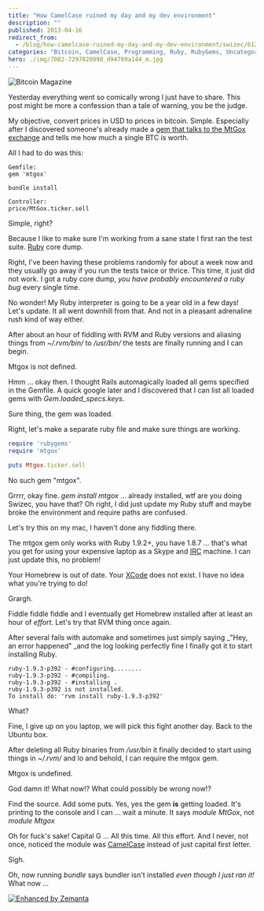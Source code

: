 ```yaml
---
title: "How CamelCase ruined my day and my dev environment"
description: ""
published: 2013-04-16
redirect_from:
  - /blog/how-camelcase-ruined-my-day-and-my-dev-environment/swizec/6129
categories: "Bitcoin, CamelCase, Programming, Ruby, RubyGems, Uncategorized"
hero: ./img/7082-7297820998_d94789a144_m.jpg
---
```


![Bitcoin Magazine](./img/7082-7297820998_d94789a144_m.jpg "Bitcoin Magazine")

Yesterday everything went so comically wrong I just have to share. This post might be more a confession than a tale of warning, you be the judge.

My objective, convert prices in USD to prices in bitcoin. Simple. Especially after I discovered someone's already made a [gem that talks to the MtGox exchange](https://github.com/sferik/mtgox) and tells me how much a single BTC is worth.

All I had to do was this:

```console
Gemfile:
gem 'mtgox'

bundle install

Controller:
price/MtGox.ticker.sell
```

Simple, right?

Because I like to make sure I'm working from a sane state I first ran the test suite. [Ruby](http://www.ruby-lang.org/ "Ruby (programming language)") core dump.

Right, I've been having these problems randomly for about a week now and they usually go away if you run the tests twice or thrice. This time, it just did not work. I got a ruby core dump, _you have probably encountered a ruby bug_ every single time.

No wonder! My Ruby interpreter is going to be a year old in a few days! Let's update. It all went downhill from that. And not in a pleasant adrenaline rush kind of way either.

After about an hour of fiddling with RVM and Ruby versions and aliasing things from _~/.rvm/bin/_ to _/usr/bin/_ the tests are finally running and I can begin.

Mtgox is not defined.

Hmm ... okay then. I thought Rails automagically loaded all gems specified in the Gemfile. A quick google later and I discovered that I can list all loaded gems with _Gem.loaded_specs.keys_.

Sure thing, the gem was loaded.

Right, let's make a separate ruby file and make sure things are working.

```ruby
require 'rubygems'
require 'mtgox'

puts Mtgox.ticker.sell
```

No such gem "mtgox".

Grrrr, okay fine. _gem install mtgox_ ... already installed, wtf are you doing Swizec, you have that? Oh right, I did just update my Ruby stuff and maybe broke the environment and require paths are confused.

Let's try this on my mac, I haven't done any fiddling there.

The mtgox gem only works with Ruby 1.9.2+, you have 1.8.7 ... that's what you get for using your expensive laptop as a Skype and [IRC](http://en.wikipedia.org/wiki/Internet_Relay_Chat "Internet Relay Chat") machine. I can just update this, no problem!

Your Homebrew is out of date. Your [XCode](http://developer.apple.com/tools/xcode/ "Xcode") does not exist. I have no idea what you're trying to do!

Grargh.

Fiddle fiddle fiddle and I eventually get Homebrew installed after at least an hour of _effort_. Let's try that RVM thing once again.

After several fails with automake and sometimes just simply saying \_"Hey, an error happened" \_and the log looking perfectly fine I finally got it to start installing Ruby.

```console
ruby-1.9.3-p392 - #configuring........
ruby-1.9.3-p392 - #compiling.
ruby-1.9.3-p392 - #installing .
ruby-1.9.3-p392 is not installed.
To install do: 'rvm install ruby-1.9.3-p392'
```

What?

Fine, I give up on you laptop, we will pick this fight another day. Back to the Ubuntu box.

After deleting all Ruby binaries from _/usr/bin_ it finally decided to start using things in _~/.rvm/_ and lo and behold, I can require the mtgox gem.

Mtgox is undefined.

God damn it! What now!? What could possibly be wrong now!?

Find the source. Add some puts. Yes, yes the gem **is** getting loaded. It's printing to the console and I can ... wait a minute. It says _module MtGox_, not _module Mtgox_

Oh for fuck's sake! Capital G ... All this time. All this effort. And I never, not once, noticed the module was [CamelCase](http://en.wikipedia.org/wiki/CamelCase "CamelCase") instead of just capital first letter.

Sigh.

Oh, now running _bundle_ says bundler isn't installed _even though I just ran it!_ What now ...

[![Enhanced by Zemanta](http://img.zemanta.com/zemified_e.png?x-id=95c13b44-f693-4055-889c-13011575bd3e)](http://www.zemanta.com/?px "Enhanced by Zemanta")
